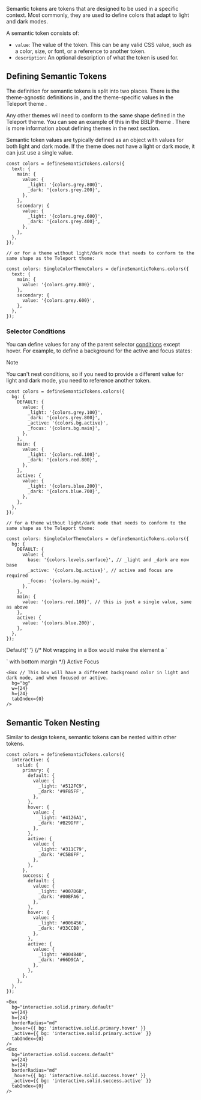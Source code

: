 

<Meta title="Guides/Theming/Concepts/Semantic Tokens" />

<DocsHeader title="Semantic Tokens" />

Semantic tokens are tokens that are designed to be used in a specific context. Most commonly, they are used to define colors that adapt to light and dark modes.

A semantic token consists of:

- `value`: The value of the token. This can be any valid CSS value, such as a color, size, or font, or a reference to another token.
- `description`: An optional description of what the token is used for.

## Defining Semantic Tokens

The definition for semantic tokens is split into two places. There is the theme-agnostic definitions in <GitHubFileLink to="src/theme/semanticTokens" />,
and the theme-specific values in the Teleport theme <GitHubFileLink to="src/themes/teleport/colors.ts" />.

Any other themes will need to conform to the same shape defined in the Teleport theme. You can see an example of this in the BBLP theme <GitHubFileLink to="src/themes/bblp/colors.ts" />.
There is more information about defining themes in the next section.

Semantic token values are typically defined as an object with values for both light and dark mode. If the theme does not have a light or dark mode, it can just use a single value.

```tsx
const colors = defineSemanticTokens.colors({
  text: {
    main: {
      value: {
        _light: '{colors.grey.800}',
        _dark: '{colors.grey.200}',
      },
    },
    secondary: {
      value: {
        _light: '{colors.grey.600}',
        _dark: '{colors.grey.400}',
      },
    },
  },
});

// or for a theme without light/dark mode that needs to conform to the same shape as the Teleport theme:

const colors: SingleColorThemeColors = defineSemanticTokens.colors({
  text: {
    main: {
      value: '{colors.grey.800}',
    },
    secondary: {
      value: '{colors.grey.600}',
    },
  },
});
```

### Selector Conditions

You can define values for any of the parent selector [conditions](/?path=/docs/guides-styling-concepts-conditional-styles--docs#reference) except hover. For example, to define a background for the active and focus states:

> [!NOTE]
> You can't nest conditions, so if you need to provide a different value for light and dark mode, you need to reference another token.

```tsx
const colors = defineSemanticTokens.colors({
  bg: {
    DEFAULT: {
      value: {
        _light: '{colors.grey.100}',
        _dark: '{colors.grey.800}',
        _active: '{colors.bg.active}',
        _focus: '{colors.bg.main}',
      },
    },
    main: {
      value: {
        _light: '{colors.red.100}',
        _dark: '{colors.red.800}',
      },
    },
    active: {
      value: {
        _light: '{colors.blue.200}',
        _dark: '{colors.blue.700}',
      },
    },
  },
});

// for a theme without light/dark mode that needs to conform to the same shape as the Teleport theme:

const colors: SingleColorThemeColors = defineSemanticTokens.colors({
  bg: {
    DEFAULT: {
      value: {
        base: '{colors.levels.surface}', // _light and _dark are now base
        _active: '{colors.bg.active}', // active and focus are required
        _focus: '{colors.bg.main}',
      },
    },
    main: {
      value: '{colors.red.100}', // this is just a single value, same as above
    },
    active: {
      value: '{colors.blue.200}',
    },
  },
});
```

<HStack className="dark" width="fit-content">
  <Box
    borderRadius="md"
    border="1px solid {colors.interactive.tonal.neutral.2}"
    display="flex"
    alignItems="center"
    justifyContent="center"
    bg="semanticTokensExample.bg"
    w={24}
    h={24}
    tabIndex={0}
  >
    <Box>Default</Box>{' '}
    {/* Not wrapping in a Box would make the element a `<p>` with bottom margin */}
  </Box>
  <Box
    borderRadius="md"
    border="1px solid {colors.interactive.tonal.neutral.2}"
    display="flex"
    alignItems="center"
    justifyContent="center"
    bg="semanticTokensExample.bg"
    data-active
    w={24}
    h={24}
    tabIndex={0}
  >
    <Box>Active</Box>
  </Box>
  <Box
    borderRadius="md"
    border="1px solid {colors.interactive.tonal.neutral.2}"
    display="flex"
    alignItems="center"
    justifyContent="center"
    bg="semanticTokensExample.bg"
    data-focus
    w={24}
    h={24}
    tabIndex={0}
  >
    <Box>Focus</Box>
  </Box>
</HStack>

```tsx
<Box // This box will have a different background color in light and dark mode, and when focused or active.
  bg="bg"
  w={24}
  h={24}
  tabIndex={0}
/>
```

## Semantic Token Nesting

Similar to design tokens, semantic tokens can be nested within other tokens.

```tsx
const colors = defineSemanticTokens.colors({
  interactive: {
    solid: {
      primary: {
        default: {
          value: {
            _light: '#512FC9',
            _dark: '#9F85FF',
          },
        },
        hover: {
          value: {
            _light: '#4126A1',
            _dark: '#B29DFF',
          },
        },
        active: {
          value: {
            _light: '#311C79',
            _dark: '#C5B6FF',
          },
        },
      },
      success: {
        default: {
          value: {
            _light: '#007D6B',
            _dark: '#00BFA6',
          },
        },
        hover: {
          value: {
            _light: '#006456',
            _dark: '#33CCB8',
          },
        },
        active: {
          value: {
            _light: '#004B40',
            _dark: '#66D9CA',
          },
        },
      },
    },
  },
});
```

```tsx
<Box
  bg="interactive.solid.primary.default"
  w={24}
  h={24}
  borderRadius="md"
  _hover={{ bg: 'interactive.solid.primary.hover' }}
  _active={{ bg: 'interactive.solid.primary.active' }}
  tabIndex={0}
/>
<Box
  bg="interactive.solid.success.default"
  w={24}
  h={24}
  borderRadius="md"
  _hover={{ bg: 'interactive.solid.success.hover' }}
  _active={{ bg: 'interactive.solid.success.active' }}
  tabIndex={0}
/>
```
